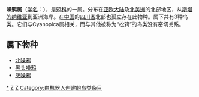 {{Unreferenced|time=2017-02-10T09:31:50+00:00}}
{{Expand language|de}}
{{Automatic Taxobox
| taxon = Perisoreus
| authority = Bonaparte, 1831
| image = Perisoreus canadensis mercier2.jpg
| caption = Perisoreus canadensis
| subdivision_ranks = [[物种|种]]
| subdivision = 见正文
}}
'''噪鸦属'''（[[学名|学名]]：{{lang|la|''Perisoreus''}}），是[[鸦科|鸦科]]的一属。分布在[[亚欧大陆|亚欧大陆]]及[[北美洲|北美洲]]的北部地区，从[[斯堪的纳维亚|斯堪的纳维亚]]到亚洲海岸。在[[中国|中国]]的[[四川省|四川省]]北部也孤立存在此物种。属下共有3种鸟类。它们与Cyanopica属相关，而与其他被称为“松鸦”的鸟类没有密切关系。

==属下物种==
* [[北噪鸦|北噪鸦]] {{lang|la|''Perisoreus infaustus''}}
* [[黑头噪鸦|黑头噪鸦]] {{lang|la|''Perisoreus internigrans''}}
* [[灰噪鸦|灰噪鸦]] {{lang|la|''Perisoreus canadensis''}}

{{Passeriformes-stub}}
{{Taxonbar}}
[[Category:噪鸦属|*]]
[[Category:鸦科|Z]]
[[Category:_1831年描述的分类群|Z]]
[[Category:由机器人创建的鸟类条目|Category:由机器人创建的鸟类条目]]